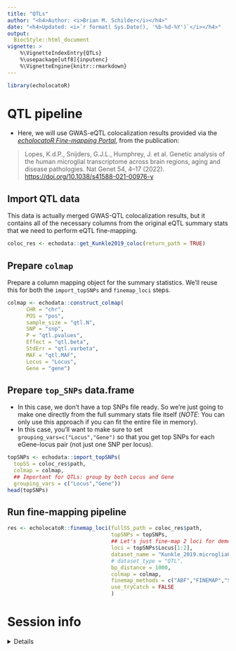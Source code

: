 ```yaml
---
title: "QTLs" 
author: "<h4>Author: <i>Brian M. Schilder</i></h4>" 
date: "<h4>Updated: <i>`r format( Sys.Date(), '%b-%d-%Y')`</i></h4>"
output:
  BiocStyle::html_document
vignette: >
    %\VignetteIndexEntry{QTLs} 
    %\usepackage[utf8]{inputenc}
    %\VignetteEngine{knitr::rmarkdown}
---
```


```r
library(echolocatoR) 
```

 
# QTL pipeline

- Here, we will use GWAS-eQTL colocalization results provided via the [*echolocatoR Fine-mapping Portal*](https://github.com/RajLabMSSM/Fine_Mapping_Shiny), 
from the publication: 

> Lopes, K.d.P., Snijders, G.J.L., Humphrey, J. et al. Genetic analysis of the human microglial transcriptome across brain regions, aging and disease pathologies. Nat Genet 54, 4–17 (2022). [https://doi.org/10.1038/s41588-021-00976-y](https://doi.org/10.1038/s41588-021-00976-y) 

## Import QTL data

This data is actually merged GWAS-QTL colocalization results,
but it contains all of the necessary columns from the original eQTL
summary stats that we need to perform eQTL fine-mapping.

```r
coloc_res <- echodata::get_Kunkle2019_coloc(return_path = TRUE)
```

## Prepare `colmap`

Prepare a column mapping object for the summary statistics.
We'll reuse this for both the `import_topSNPs` and `finemap_loci` steps.

```r
colmap <- echodata::construct_colmap( 
      CHR = "chr",
      POS = "pos",
      sample_size = "qtl.N",
      SNP = "snp",
      P = "qtl.pvalues",
      Effect = "qtl.beta",
      StdErr = "qtl.varbeta",
      MAF = "qtl.MAF",
      Locus = "Locus",
      Gene = "gene")
```


## Prepare `top_SNPs` data.frame   

- In this case, we don't have a top SNPs file ready.
So we're just going to make one directly from the full summary stats file itself 
(*NOTE*: You can only use this approach if you can fit the entire file in memory).  
- In this case, you'll want to make sure to set `grouping_vars=c("Locus","Gene")` so that you get top SNPs for each eGene-locus pair (not just one SNP per locus).  

```r
topSNPs <- echodata::import_topSNPs(
  topSS = coloc_res$path,
  colmap = colmap,
  ## Important for QTLs: group by both Locus and Gene
  grouping_vars = c("Locus","Gene"))
head(topSNPs)
```
 
## Run fine-mapping pipeline  
 
```r
res <- echolocatoR::finemap_loci(fullSS_path = coloc_res$path,
                                 topSNPs = topSNPs,
                                 ## Let's just fine-map 2 loci for demo purposes
                                 loci = topSNPs$Locus[1:2],
                                 dataset_name = "Kunkle_2019.microgliaQTL",
                                 # dataset_type = "QTL",     
                                 bp_distance = 1000, 
                                 colmap = colmap,
                                 finemap_methods = c("ABF","FINEMAP","SUSIE"),
                                 use_tryCatch = FALSE
                                 )
```

# Session info

<details> 

```r
utils::sessionInfo()
```

</details>
